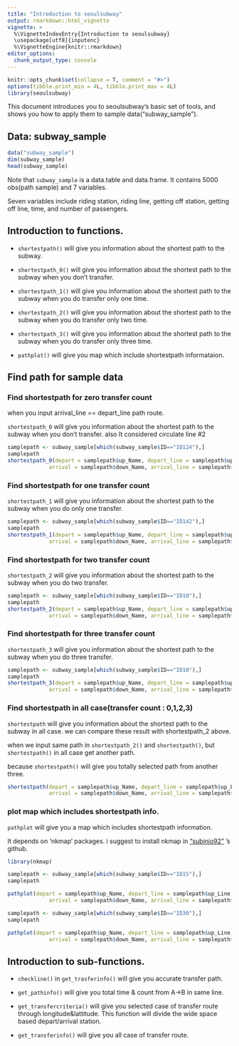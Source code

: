 ```yaml
---
title: "Introduction to seoulsubway"
output: rmarkdown::html_vignette
vignette: >
  %\VignetteIndexEntry{Introduction to seoulsubway}
  \usepackage[utf8]{inputenc}
  %\VignetteEngine{knitr::rmarkdown}
editor_options: 
  chunk_output_type: console
---
```


```r
knitr::opts_chunk$set(collapse = T, comment = "#>")
options(tibble.print_min = 4L, tibble.print_max = 4L)
library(seoulsubway)
```

This document introduces you to seoulsubway's basic set of tools, and shows you how to apply them to sample data("subway_sample").


## Data: subway_sample

```r
data("subway_sample")
dim(subway_sample)
head(subway_sample)
```
Note that `subway_sample` is a data.table and data.frame. It contains 5000 obs(path sample) and 7 variables. 

Seven variables include riding station, riding line, getting off station, getting off line, time, and number of passengers.

## Introduction to functions.

* `shortestpath()` will give you information about the shortest path to the subway.

* `shortestpath_0()` will give you information about the shortest path to the subway when you don't transfer.

* `shortestpath_1()` will give you information about the shortest path to the subway when you do transfer only one time.

* `shortestpath_2()` will give you information about the shortest path to the subway when you do transfer only two time.

* `shortestpath_3()` will give you information about the shortest path to the subway when you do transfer only three time.

* `pathplot()` will give you map which include shortestpath informataion. 


## Find path for sample data

### Find shortestpath for zero transfer count

when you input arrival_line == depart_line path route.

`shortestpath_0` will give you information about the shortest path to the subway when you don't transfer. also It considered circulate line #2

```r
samplepath <- subway_sample[which(subway_sample$ID=="ID124"),]
samplepath
shortestpath_0(depart = samplepath$up_Name, depart_line = samplepath$up_Line,
             arrival = samplepath$down_Name, arrival_line = samplepath$down_Line)
```

### Find shortestpath for one transfer count

`shortestpath_1` will give you information about the shortest path to the subway when you do only one transfer. 

```r
samplepath <- subway_sample[which(subway_sample$ID=="ID142"),]
samplepath
shortestpath_1(depart = samplepath$up_Name, depart_line = samplepath$up_Line,
             arrival = samplepath$down_Name, arrival_line = samplepath$down_Line)
```


### Find shortestpath for two transfer count

`shortestpath_2` will give you information about the shortest path to the subway when you do two transfer.

```r
samplepath <- subway_sample[which(subway_sample$ID=="ID10"),]
samplepath
shortestpath_2(depart = samplepath$up_Name, depart_line = samplepath$up_Line,
             arrival = samplepath$down_Name, arrival_line = samplepath$down_Line)
```


### Find shortestpath for three transfer count

`shortestpath_3` will give you information about the shortest path to the subway when you do three transfer.

```r
samplepath <- subway_sample[which(subway_sample$ID=="ID10"),]
samplepath
shortestpath_3(depart = samplepath$up_Name, depart_line = samplepath$up_Line,
             arrival = samplepath$down_Name, arrival_line = samplepath$down_Line)
```

### Find shortestpath in all case(transfer count : 0,1,2,3)

`shortestpath` will give you information about the shortest path to the subway in all case. 
we can compare these result with shortestpath_2 above.

when we input same path in `shortestpath_2()` and `shortestpath()`, but `shortestpath()` in all case get another path.

because `shortestpath()` will give you totally selected path from another three.

```r
shortestpath(depart = samplepath$up_Name, depart_line = samplepath$up_Line,
             arrival = samplepath$down_Name, arrival_line = samplepath$down_Line)
```


### plot map which includes shortestpath info.

`pathplot` will give you a map which includes shortestpath information.

It depends on 'nkmap' packages. i suggest to install nkmap in ["subinjo92"](https://github.com/subinjo92/nkmap) 's github.

```r
library(nkmap)

samplepath <- subway_sample[which(subway_sample$ID=="ID15"),]
samplepath

pathplot(depart = samplepath$up_Name, depart_line = samplepath$up_Line,
             arrival = samplepath$down_Name, arrival_line = samplepath$down_Line, naver_secret, naver_key, kakao_key, zoom =8)

samplepath <- subway_sample[which(subway_sample$ID=="ID30"),]
samplepath

pathplot(depart = samplepath$up_Name, depart_line = samplepath$up_Line,
             arrival = samplepath$down_Name, arrival_line = samplepath$down_Line, naver_secret, naver_key, kakao_key, zoom =7)
```


## Introduction to sub-functions.

* `checkline()` in `get_trasferinfo()` will give you accurate transfer path.

* `get_pathinfo()` will give you total time & count from A->B in same line.

* `get_transfercriteria()` will give you selected case of transfer route through longitude&lattitude. This function will divide the wide space based depart/arrival station.

* `get_transferinfo()` will give you all case of transfer route.
